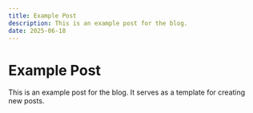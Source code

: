 ```yaml
---
title: Example Post
description: This is an example post for the blog.
date: 2025-06-18
---
```


# Example Post

This is an example post for the blog. It serves as a template for creating new posts.

